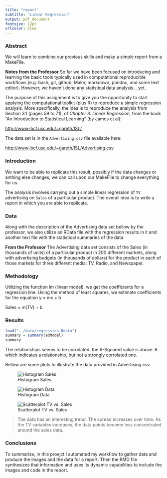 ```yaml
---
title: "report"
subtitle: "Linear Regression"
output: pdf_document
fontsize: 12pt
urlcolor: blue
---
```


### Abstract

We will learn to combine our previous skills and make a simple report from a MakeFile. 

**Notes from the Professor**
So far we have been focused on introducing and learning the basic tools 
typically used in computational reproducible workflows (e.g. bash, git, github, 
Make, markdown, pandoc, and some text editor). However, we haven't done any
statistical data analysis... yet. 

The purpose of this assignment is to give you the opportunity to start applying 
the computational toolkit (plus R) to reproduce a simple regression analysis. 
More specifically, the idea is to reproduce the analysis from Section 3.1
(pages 59 to 71), of _Chapter 3. Linear Regression_,
from the book "An Introduction to Statistical Learning" (by James et al):

[http://www-bcf.usc.edu/~gareth/ISL/](http://www-bcf.usc.edu/~gareth/ISL/)

The data set is in the `Advertising.csv` file available here:

[http://www-bcf.usc.edu/~gareth/ISL/Advertising.csv](http://www-bcf.usc.edu/~gareth/ISL/Advertising.csv)



### Introduction

We want to be able to replicate this result, possibly if the data changes or anthing else changes, we can call upon our MakeFile to change everything for us. 

The analysis involves carrying out a simple linear regression of `TV` 
advertising on `Sales` of a particular product. The overall idea is to write a 
report in which you are able to replicate. 

### Data

Along with the description of the Advertising data set bellow by the professor, we also utilize an RData file with the regression results in it and another text file with the statistical summaries of the data. 

**From the Professor**
The Advertising data set consists of the Sales (in thousands of units) of a particular product in 200 different markets, along with advertising budgets (in thousands of dollars) for the product in each of those markets for three different media: TV, Radio, and Newspaper.

### Methodology

Utilizing the function lm (linear model), we get the coefficients for a regression line. Using the method of least squares, we estimate coefficients for the equation y = mx + b

Sales = m(TV) + b


### Results

```r
load("../data/regression.Rdata")
summary = summary(adModel)
summary
```


The relationships seems to be corrolated. the R-Squared value is above .6 which indicates a relationship, but not a strongly corrolated one. 

Bellow are some plots to illustrate the data provided in Advertising.csv 

![Histogram Sales](../images/histogram-sales.png)


![Histogram Data](../images/histogram-tv.png)


![Scatterplot TV vs. Sales](../images/scatterplot-tv-sales.png)

> The data has an interesting trend. The spread increases over time. As the TV variables increases, the data points become less concentrated around the sales data. 



### Conclusions 


To summarize, in this proejct I automated my workflow to gather data and produce the images and the data for a report. Then the RMD file synthesizes that information and uses its dynamic capabilities to include the images and code in the report. 


